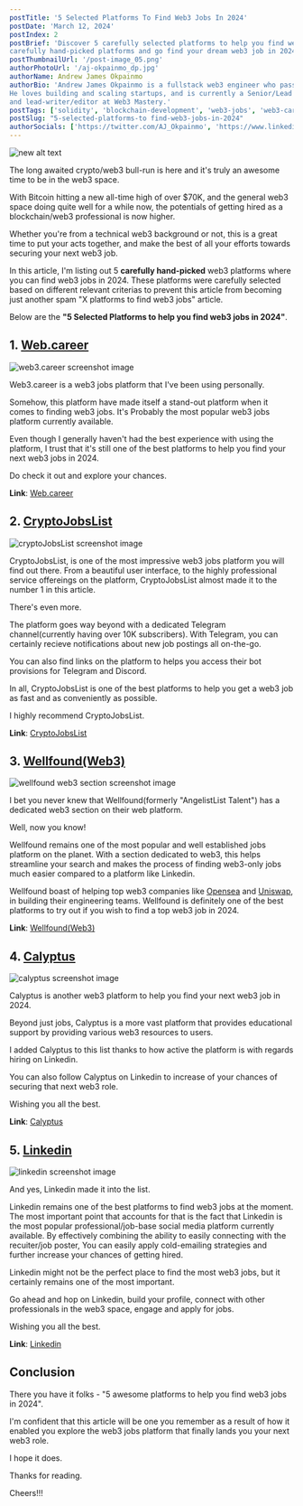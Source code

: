 ```yaml
---
postTitle: '5 Selected Platforms To Find Web3 Jobs In 2024'
postDate: 'March 12, 2024'
postIndex: 2
postBrief: 'Discover 5 carefully selected platforms to help you find web3 jobs in 2024. Explore to unlock these 
carefully hand-picked platforms and go find your dream web3 job in 2024.'
postThumbnailUrl: '/post-image_05.png'
authorPhotoUrl: '/aj-okpainmo_dp.jpg'
authorName: Andrew James Okpainmo
authorBio: 'Andrew James Okpainmo is a fullstack web3 engineer who passionate about web3 and blockchain technology.
He loves building and scaling startups, and is currently a Senior/Lead Developer as Terabyte. He is also the founder
and lead-writer/editor at Web3 Mastery.'
postTags: ['solidity', 'blockchain-development', 'web3-jobs', 'web3-careers']
postSlug: "5-selected-platforms-to find-web3-jobs-in-2024"
authorSocials: ['https://twitter.com/AJ_Okpainmo', 'https://www.linkedin.com/in/okpainmo-andrew/', 'https://github.com/Okpainmo']
---
```


![new alt text](/post-image_05.png)

The long awaited crypto/web3 bull-run is here and it's truly an awesome time to be in the web3 space.

With Bitcoin hitting a new all-time high of over $70K, and the general web3 space doing quite well for a while now, the potentials
of getting hired as a blockchain/web3 professional is now higher.

Whether you're from a technical web3 background or not, this is a great time to put your acts together, and make the best 
of all your efforts towards securing your next web3 job.

In this article, I'm listing out 5 **carefully hand-picked** web3 platforms where you can find web3 jobs in 2024. These platforms 
were carefully selected based on different relevant criterias to prevent this article from becoming just another spam "X platforms to 
find web3 jobs" article.

Below are the **"5 Selected Platforms to help you find web3 jobs in 2024"**.

## 1. [Web.career](https://web3.career/)

![web3.career screenshot image](/post-image_06.png)

Web3.career is a web3 jobs platform that I've been using personally. 

Somehow, this platform have made itself a stand-out platform when it comes to finding web3 jobs. It's Probably the most popular web3 
jobs platform currently available.

Even though I generally haven't had the best experience with using the platform, I trust that it's still one of the best platforms to
help you find your next web3 jobs in 2024.

Do check it out and explore your chances. 

**Link**: [Web.career](https://web3.career/)


## 2. [CryptoJobsList](https://cryptojobslist.com/)

![cryptoJobsList screenshot image](/post-image_10.png)

CryptoJobsList, is one of the most impressive web3 jobs platform you will find out there. From a beautiful user interface, to the 
highly professional service offereings on the platform, CryptoJobsList almost made it to the number 1 in this article.

There's even more. 

The platform goes way beyond with a dedicated Telegram channel(currently having over 10K subscribers). With Telegram, 
you can certainly recieve notifications about new job postings all on-the-go.

You can also find links on the platform to helps you access their bot provisions for Telegram and Discord.

In all, CryptoJobsList is one of the best platforms to help you get a web3 job as fast and as conveniently as possible.

I highly recommend CryptoJobsList.

**Link**: [CryptoJobsList](https://cryptojobslist.com/)


## 3. [Wellfound(Web3)](https://wellfound.com/web3)

![wellfound web3 section screenshot image](/post-image_09.png)

I bet you never knew that Wellfound(formerly "AngelistList Talent") has a dedicated web3 section on their web platform. 

Well, now you know!

Wellfound remains one of the most popular and well established jobs platform on the planet. With a section dedicated to web3, this helps 
streamline your search and makes the process of finding web3-only jobs much easier compared to a platform like Linkedin.

Wellfound boast of helping top web3 companies like [Opensea](https://opensea.io/) and [Uniswap](https://uniswap.org/), in building 
their engineering teams. Wellfound is definitely one of the best platforms to try out if you wish to find a top web3 job in 2024.

**Link**: [Wellfound(Web3)](https://wellfound.com/web3)


## 4. [Calyptus](https://calyptus.co/)

![calyptus screenshot image](/post-image_07.png)

Calyptus is another web3 platform to help you find your next web3 job in 2024.

Beyond just jobs, Calyptus is a more vast platform that provides educational support by providing various web3 resources to users.

I added Calyptus to this list thanks to how active the platform is with regards hiring on Linkedin. 

You can also follow Calyptus on Linkedin to increase of your chances of securing that next web3 role.

Wishing you all the best.

**Link**: [Calyptus](https://calyptus.co/)


## 5. [Linkedin](https://www.linkedin.com/jobs/)

![linkedin screenshot image](/post-image_08.png)

And yes, Linkedin made it into the list. 

Linkedin remains one of the best platforms to find web3 jobs at the moment. The most important 
point that accounts for that is the fact that Linkedin is the most popular professional/job-base social media platform currently 
available. By effectively combining the ability to easily connecting with the recuiter/job poster, You can easily apply cold-emailing
strategies and further increase your chances of getting hired.

Linkedin might not be the perfect place to find the most web3 jobs, but it certainly remains one of the most important.

Go ahead and hop on Linkedin, build your profile, connect with other professionals in the web3 space, engage and apply for jobs.

Wishing you all the best.

**Link**: [Linkedin](https://www.linkedin.com/jobs/)

## Conclusion

There you have it folks - "5 awesome platforms to help you find web3 jobs in 2024". 

I'm confident that this article will be one you remember as a result of how it enabled you explore the 
web3 jobs platform that finally lands you your next web3 role.

I hope it does.

Thanks for reading.

Cheers!!!

